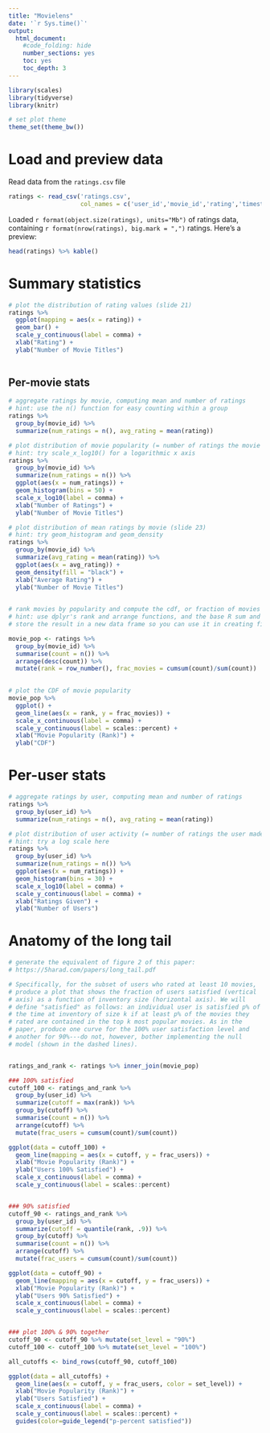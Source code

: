 ```yaml
---
title: "Movielens"
date: '`r Sys.time()`'
output:
  html_document:
    #code_folding: hide
    number_sections: yes
    toc: yes
    toc_depth: 3
---
```


```r
library(scales)
library(tidyverse)
library(knitr)

# set plot theme
theme_set(theme_bw())
```

# Load and preview data

Read data from the `ratings.csv` file
```r
ratings <- read_csv('ratings.csv',
                    col_names = c('user_id','movie_id','rating','timestamp'))
```

Loaded `r format(object.size(ratings), units="Mb")` of ratings data, containing `r format(nrow(ratings), big.mark = ",")` ratings. Here's a preview:
```r
head(ratings) %>% kable()
```

# Summary statistics

```r
# plot the distribution of rating values (slide 21)
ratings %>% 
  ggplot(mapping = aes(x = rating)) +
  geom_bar() +
  scale_y_continuous(label = comma) +
  xlab("Rating") + 
  ylab("Number of Movie Titles")
  
```

## Per-movie stats

```r
# aggregate ratings by movie, computing mean and number of ratings
# hint: use the n() function for easy counting within a group
ratings %>%
  group_by(movie_id) %>%
  summarize(num_ratings = n(), avg_rating = mean(rating))
```

```r
# plot distribution of movie popularity (= number of ratings the movie received)
# hint: try scale_x_log10() for a logarithmic x axis
ratings %>%
  group_by(movie_id) %>%
  summarize(num_ratings = n()) %>% 
  ggplot(aes(x = num_ratings)) +
  geom_histogram(bins = 50) +
  scale_x_log10(label = comma) +
  xlab("Number of Ratings") +
  ylab("Number of Movie Titles")

```

```r
# plot distribution of mean ratings by movie (slide 23)
# hint: try geom_histogram and geom_density
ratings %>%
  group_by(movie_id) %>%
  summarize(avg_rating = mean(rating)) %>%
  ggplot(aes(x = avg_rating)) +
  geom_density(fill = "black") +
  xlab("Average Rating") +
  ylab("Number of Movie Titles")
  
```

```r
# rank movies by popularity and compute the cdf, or fraction of movies covered by the top-k moves (slide 25)
# hint: use dplyr's rank and arrange functions, and the base R sum and cumsum functions
# store the result in a new data frame so you can use it in creating figure 2 from the paper below

movie_pop <- ratings %>%
  group_by(movie_id) %>%
  summarise(count = n()) %>%
  arrange(desc(count)) %>%
  mutate(rank = row_number(), frac_movies = cumsum(count)/sum(count))
  

# plot the CDF of movie popularity
movie_pop %>%
  ggplot() +
  geom_line(aes(x = rank, y = frac_movies)) +
  scale_x_continuous(label = comma) +
  scale_y_continuous(label = scales::percent) +
  xlab("Movie Popularity (Rank)") +
  ylab("CDF")

```


# Per-user stats

```r
# aggregate ratings by user, computing mean and number of ratings
ratings %>%
  group_by(user_id) %>%
  summarize(num_ratings = n(), avg_rating = mean(rating))
```

```r
# plot distribution of user activity (= number of ratings the user made)
# hint: try a log scale here
ratings %>%  
  group_by(user_id) %>%
  summarize(num_ratings = n()) %>%
  ggplot(aes(x = num_ratings)) +
  geom_histogram(bins = 30) +
  scale_x_log10(label = comma) +
  scale_y_continuous(label = comma) +
  xlab("Ratings Given") +
  ylab("Number of Users")
```

# Anatomy of the long tail

```r
# generate the equivalent of figure 2 of this paper:
# https://5harad.com/papers/long_tail.pdf

# Specifically, for the subset of users who rated at least 10 movies,
# produce a plot that shows the fraction of users satisfied (vertical
# axis) as a function of inventory size (horizontal axis). We will
# define "satisfied" as follows: an individual user is satisfied p% of
# the time at inventory of size k if at least p% of the movies they
# rated are contained in the top k most popular movies. As in the
# paper, produce one curve for the 100% user satisfaction level and
# another for 90%---do not, however, bother implementing the null
# model (shown in the dashed lines).


ratings_and_rank <- ratings %>% inner_join(movie_pop)

### 100% satisfied
cutoff_100 <- ratings_and_rank %>% 
  group_by(user_id) %>% 
  summarize(cutoff = max(rank)) %>%
  group_by(cutoff) %>% 
  summarise(count = n()) %>%
  arrange(cutoff) %>% 
  mutate(frac_users = cumsum(count)/sum(count))

ggplot(data = cutoff_100) +
  geom_line(mapping = aes(x = cutoff, y = frac_users)) +
  xlab("Movie Popularity (Rank)") +
  ylab("Users 100% Satisfied") +
  scale_x_continuous(label = comma) +
  scale_y_continuous(label = scales::percent)


### 90% satisfied
cutoff_90 <- ratings_and_rank %>% 
  group_by(user_id) %>% 
  summarize(cutoff = quantile(rank, .9)) %>% 
  group_by(cutoff) %>% 
  summarise(count = n()) %>%
  arrange(cutoff) %>% 
  mutate(frac_users = cumsum(count)/sum(count))

ggplot(data = cutoff_90) +
  geom_line(mapping = aes(x = cutoff, y = frac_users)) +
  xlab("Movie Popularity (Rank)") +
  ylab("Users 90% Satisfied") +
  scale_x_continuous(label = comma) +
  scale_y_continuous(label = scales::percent) 


### plot 100% & 90% together
cutoff_90 <- cutoff_90 %>% mutate(set_level = "90%")
cutoff_100 <- cutoff_100 %>% mutate(set_level = "100%")

all_cutoffs <- bind_rows(cutoff_90, cutoff_100)

ggplot(data = all_cutoffs) +
  geom_line(aes(x = cutoff, y = frac_users, color = set_level)) +
  xlab("Movie Popularity (Rank)") +
  ylab("Users Satisfied") +
  scale_x_continuous(label = comma) +
  scale_y_continuous(label = scales::percent) +
  guides(color=guide_legend("p-percent satisfied"))


```


